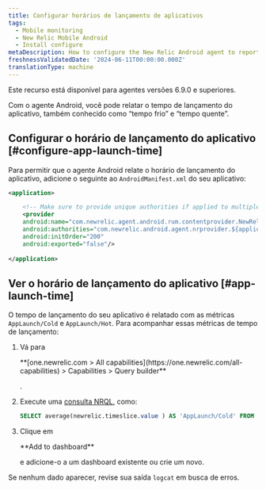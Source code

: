 ```yaml
---
title: Configurar horários de lançamento de aplicativos
tags:
  - Mobile monitoring
  - New Relic Mobile Android
  - Install configure
metaDescription: How to configure the New Relic Android agent to report app launch time
freshnessValidatedDate: '2024-06-11T00:00:00.000Z'
translationType: machine
---
```


<Callout variant="important">
  Este recurso está disponível para agentes versões 6.9.0 e superiores.
</Callout>

Com o agente Android, você pode relatar o tempo de lançamento do aplicativo, também conhecido como “tempo frio” e “tempo quente”.

## Configurar o horário de lançamento do aplicativo [#configure-app-launch-time]

Para permitir que o agente Android relate o horário de lançamento do aplicativo, adicione o seguinte ao `AndroidManifest.xml` do seu aplicativo:

```xml
<application>

    <!-- Make sure to provide unique authorities if applied to multiple apps on the same device -->
    <provider
    android:name="com.newrelic.agent.android.rum.contentprovider.NewRelicAppContentProvider"
    android:authorities="com.newrelic.android.agent.nrprovider.${applicationId}"
    android:initOrder="200"
    android:exported="false"/>
    
</application>
```

## Ver o horário de lançamento do aplicativo [#app-launch-time]

O tempo de lançamento do seu aplicativo é relatado com as métricas `AppLaunch/Cold` e `AppLaunch/Hot`. Para acompanhar essas métricas de tempo de lançamento:

1. Vá para

   <DNT>
     **[one.newrelic.com > All capabilities](https://one.newrelic.com/all-capabilities) > Capabilities > Query builder**
   </DNT>

   .

2. Execute uma [consulta NRQL](/docs/query-your-data/explore-query-data/query-builder/use-advanced-nrql-mode-query-data/), como:

   ```sql
   SELECT average(newrelic.timeslice.value ) AS 'AppLaunch/Cold' FROM Metric WHERE metricTimesliceName = 'AppLaunch/Cold' AND entity.guid = 'YOUR_APP_TOKEN' SINCE 1664218800000 UNTIL 1664220600000 TIMESERIES
   ```

3. Clique em

   <DNT>
     **Add to dashboard**
   </DNT>

   e adicione-o a um dashboard existente ou crie um novo.

Se nenhum dado aparecer, revise sua saída `logcat` em busca de erros.
